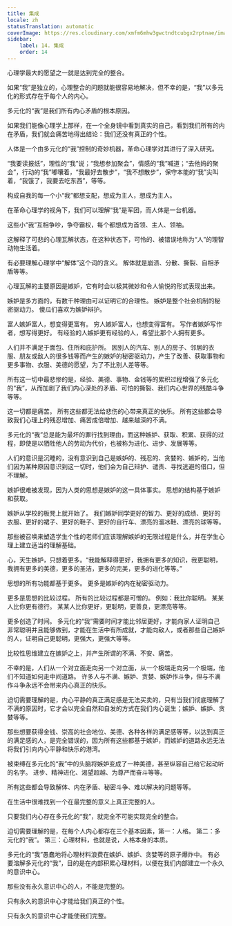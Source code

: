 ```yaml
---
title: 集成
locale: zh
statusTranslation: automatic
coverImage: https://res.cloudinary.com/xmfm6mhw3gwctndtcubgx2rptnae/image/upload/v1740337243/small_cover_educacion_fundamental_a051170f1c.webp
sidebar:
    label: 14. 集成
    order: 14
---
```

心理学最大的愿望之一就是达到完全的整合。

如果“我”是独立的，心理整合的问题就能很容易地解决，但不幸的是，“我”以多元化的形式存在于每个人的内心。

多元化的“我”是我们所有内心矛盾的根本原因。

如果我们能像心理学上那样，在一个全身镜中看到真实的自己，看到我们所有的内在矛盾，我们就会痛苦地得出结论：我们还没有真正的个性。

人体是一个由多元化的“我”控制的奇妙机器，革命心理学对其进行了深入研究。

“我要读报纸”，理性的“我”说；“我想参加聚会”，情感的“我”喊道；“去他妈的聚会”，行动的“我”嘟囔着，“我最好去散步”，“我不想散步”，保守本能的“我”尖叫着，“我饿了，我要去吃东西”，等等。

构成自我的每一个小“我”都想支配，想成为主人，想成为主人。

在革命心理学的视角下，我们可以理解“我”是军团，而人体是一台机器。

这些小“我”互相争吵，争夺霸权，每个都想成为首领、主人、领袖。

这解释了可悲的心理瓦解状态，在这种状态下，可怜的、被错误地称为“人”的理智动物生活着。

有必要理解心理学中“解体”这个词的含义。 解体就是崩溃、分散、撕裂、自相矛盾等等。

心理瓦解的主要原因是嫉妒，它有时会以极其微妙和令人愉悦的形式表现出来。

嫉妒是多方面的，有数千种理由可以证明它的合理性。 嫉妒是整个社会机制的秘密驱动力。 傻瓜们喜欢为嫉妒辩护。

富人嫉妒富人，想变得更富有。 穷人嫉妒富人，也想变得富有。 写作者嫉妒写作者，想写得更好。 有经验的人嫉妒更有经验的人，希望比那个人拥有更多。

人们并不满足于面包、住所和庇护所。 因别人的汽车、别人的房子、邻居的衣服、朋友或敌人的很多钱等而产生的嫉妒的秘密驱动力，产生了改善、获取事物和更多事物、衣服、美德的愿望，为了不比别人差等等。

所有这一切中最悲惨的是，经验、美德、事物、金钱等的累积过程增强了多元化的“我”，从而加剧了我们内心深处的矛盾、可怕的撕裂、我们内心世界的残酷斗争等等。

这一切都是痛苦。 所有这些都无法给悲伤的心带来真正的快乐。 所有这些都会导致我们心理上的残忍增加、痛苦成倍增加、越来越深的不满。

多元化的“我”总是能为最坏的罪行找到理由，而这种嫉妒、获取、积累、获得的过程，即使是以牺牲他人的劳动为代价，也被称为进化、进步、发展等等。

人们的意识是沉睡的，没有意识到自己是嫉妒的、残忍的、贪婪的、嫉妒的，当他们因为某种原因意识到这一切时，他们会为自己辩护、谴责、寻找逃避的借口，但不理解。

嫉妒很难被发现，因为人类的思想是嫉妒的这一具体事实。 思想的结构基于嫉妒和获取。

嫉妒从学校的板凳上就开始了。 我们嫉妒同学更好的智力、更好的成绩、更好的衣服、更好的裙子、更好的鞋子、更好的自行车、漂亮的溜冰鞋、漂亮的球等等。

那些被召唤来塑造学生个性的老师们应该理解嫉妒的无限过程是什么，并在学生心理上建立适当的理解基础。

心，天生嫉妒，只想着更多。“我能解释得更好，我拥有更多的知识，我更聪明，我拥有更多的美德，更多的圣洁，更多的完美，更多的进化等等。”

思想的所有功能都基于更多。 更多是嫉妒的内在秘密驱动力。

更多是思想的比较过程。 所有的比较过程都是可憎的。 例如：我比你聪明。 某某人比你更有德行。 某某人比你更好，更聪明，更善良，更漂亮等等。

更多创造了时间。 多元化的“我”需要时间才能比邻居更好，才能向家人证明自己非常聪明并且能够做到，才能在生活中有所成就，才能向敌人，或者那些自己嫉妒的人，证明自己更聪明，更强大，更强大等等。

比较性思维建立在嫉妒之上，并产生所谓的不满、不安、痛苦。

不幸的是，人们从一个对立面走向另一个对立面，从一个极端走向另一个极端，他们不知道如何走中间道路。 许多人与不满、嫉妒、贪婪、嫉妒作斗争，但与不满作斗争永远不会带来内心真正的快乐。

迫切需要理解的是，内心平静的真正满足感是无法买卖的，只有当我们彻底理解了不满的原因时，它才会以完全自然和自发的方式在我们内心诞生；嫉妒、嫉妒、贪婪等等。

那些想要获得金钱、崇高的社会地位、美德、各种各样的满足感等等，以达到真正的满足感的人，是完全错误的，因为所有这些都基于嫉妒，而嫉妒的道路永远无法将我们引向内心平静和快乐的港湾。

被束缚在多元化的“我”中的头脑将嫉妒变成了一种美德，甚至纵容自己给它起动听的名字。 进步、精神进化、渴望超越、为尊严而奋斗等等。

所有这些都会导致解体、内在矛盾、秘密斗争、难以解决的问题等等。

在生活中很难找到一个在最完整的意义上真正完整的人。

只要我们内心存在多元化的“我”，就完全不可能实现完全的整合。

迫切需要理解的是，在每个人内心都存在三个基本因素，第一：人格。 第二：多元化的“我”。 第三：心理材料，也就是说，人格本身的本质。

多元化的“我”愚蠢地将心理材料浪费在嫉妒、嫉妒、贪婪等的原子爆炸中。 有必要溶解多元化的“我”，目的是在内部积累心理材料，以便在我们内部建立一个永久的意识中心。

那些没有永久意识中心的人，不能是完整的。

只有永久的意识中心才能给我们真正的个性。

只有永久的意识中心才能使我们完整。

